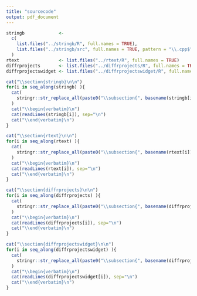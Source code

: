 ```yaml
---
title: "sourcecode"
output: pdf_document
---
```


```r
stringb             <- 
  c(
    list.files("../stringb/R", full.names = TRUE),
    list.files("../stringb/src", full.names = TRUE, pattern = "\\.cpp$")
  )
rtext               <- list.files("../rtext/R", full.names = TRUE)
diffrprojects       <- list.files("../diffrprojects/R", full.names = TRUE)
diffrprojectswidget <- list.files("../diffrprojectswidget/R", full.names = TRUE)

cat("\\section{stringb}\n\n")
for(i in seq_along(stringb) ){
  cat(
    stringr::str_replace_all(paste0("\\subsection{", basename(stringb[i]), "}\n\n"), "_", " ")
  )
  cat("\\begin{verbatim}\n")
  cat(readLines(stringb[i]), sep="\n")
  cat("\\end{verbatim}\n")
}

cat("\\section{rtext}\n\n")
for(i in seq_along(rtext) ){
  cat(
    stringr::str_replace_all(paste0("\\subsection{", basename(rtext[i]), "}\n\n"), "_", " ")
  )
  cat("\\begin{verbatim}\n")
  cat(readLines(rtext[i]), sep="\n")
  cat("\\end{verbatim}\n")
}

cat("\\section{diffrprojects}\n\n")
for(i in seq_along(diffrprojects) ){
  cat(
    stringr::str_replace_all(paste0("\\subsection{", basename(diffrprojects[i]), "}\n\n"), "_", " ")
  )
  cat("\\begin{verbatim}\n")
  cat(readLines(diffrprojects[i]), sep="\n")
  cat("\\end{verbatim}\n")
}

cat("\\section{diffrprojectswidget}\n\n")
for(i in seq_along(diffrprojectswidget) ){
  cat(
    stringr::str_replace_all(paste0("\\subsection{", basename(diffrprojectswidget[i]), "}\n\n"), "_", " ")
  )
  cat("\\begin{verbatim}\n")
  cat(readLines(diffrprojectswidget[i]), sep="\n")
  cat("\\end{verbatim}\n")
}
```

